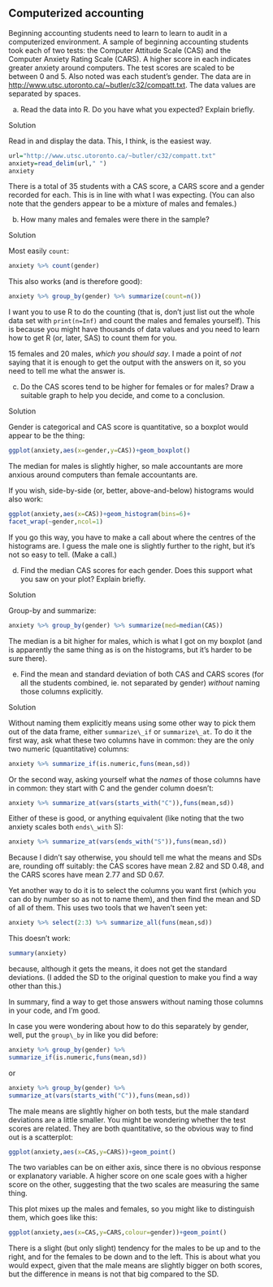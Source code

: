 ##  Computerized accounting


 Beginning accounting students need to
learn to learn to audit in a computerized environment. A sample of
beginning accounting students took each of two tests: the Computer
Attitude Scale (CAS) and the Computer Anxiety Rating Scale (CARS). A
higher score in each indicates greater anxiety around computers. The test scores are scaled to be between 0 and 5. Also
noted was each student's gender. The data are in
[http://www.utsc.utoronto.ca/~butler/c32/compatt.txt](http://www.utsc.utoronto.ca/~butler/c32/compatt.txt). The data values are separated by spaces.



(a) Read the data into R. Do you have what you expected? Explain briefly. 


Solution


Read in and display the data. This, I think, is the easiest way.
```r
url="http://www.utsc.utoronto.ca/~butler/c32/compatt.txt"
anxiety=read_delim(url," ")
anxiety
```     

There is a total of 35 students with a CAS score, a CARS score and a
gender recorded for each. This is in line with what I was
expecting. (You can also note that the genders appear to be a mixture
of males and females.)
    


(b) How many males and females were there in the sample?


Solution


Most easily `count`:
```r
anxiety %>% count(gender)
```     

This also works (and is therefore good):

```r
anxiety %>% group_by(gender) %>% summarize(count=n())
``` 

I want you to use R to do the counting (that is, don't just list out
the whole data set with `print(n=Inf)` and count the males and
females yourself). This is because you might have thousands of data
values and you need to learn how to get R (or, later, SAS) to count them for
you.

15 females and 20 males, *which you should say*. I made a point
of *not* saying that it is enough to get the output with the
answers on it, so you need to tell me what the answer is.
    


(c) Do the CAS scores tend to be higher for females or for males? Draw a suitable graph to help you decide, and come to a conclusion.


Solution


Gender is categorical and CAS score is quantitative, so a boxplot would appear to be the thing:
```r
ggplot(anxiety,aes(x=gender,y=CAS))+geom_boxplot()
```     

The median for males is slightly higher, so male accountants are more anxious around computers than female accountants are.

If you wish, side-by-side (or, better, above-and-below) histograms
would also work:

```r
ggplot(anxiety,aes(x=CAS))+geom_histogram(bins=6)+
facet_wrap(~gender,ncol=1)
``` 

If you go this way, you have to make a call about where the centres of the histograms are. I guess the male one is slightly further to the right, but it's not so easy to tell. (Make a call.)
    


(d) Find the median CAS scores for each gender. Does this support what you saw on your plot? Explain briefly.


Solution


Group-by and summarize:
```r
anxiety %>% group_by(gender) %>% summarize(med=median(CAS))
```     

The median is a bit higher for males, which is what I got on my
boxplot (and is apparently the same thing as is on the histograms, but
it's harder to be sure there).
    


(e) Find the mean and standard deviation of both CAS and CARS scores (for all the students combined, ie.\ not separated by gender) *without* naming those columns explicitly.


Solution


Without naming them explicitly means using some other way to pick them out of the data frame, either `summarize\_if` or `summarize\_at`. To do it the first way, ask what these two columns have in common: they are the only two numeric (quantitative) columns:
```r
anxiety %>% summarize_if(is.numeric,funs(mean,sd))
```     

Or the second way, asking yourself what the *names* of those columns have in common: they start with C and the gender column doesn't:

```r
anxiety %>% summarize_at(vars(starts_with("C")),funs(mean,sd))
``` 

Either of these is good, or anything equivalent (like noting that the two anxiety scales both `ends\_with` S):

```r
anxiety %>% summarize_at(vars(ends_with("S")),funs(mean,sd))
``` 

Because I didn't say otherwise, you should tell me what the means and SDs are, rounding off suitably: the CAS scores have mean 2.82 and SD 0.48, and the CARS scores have mean 2.77 and SD 0.67.

Yet another way to do it is to select the columns you want first (which
you can do by number so as not to name them), and then find the mean
and SD of all of them. This uses two tools that we haven't seen yet:

```r
anxiety %>% select(2:3) %>% summarize_all(funs(mean,sd))
``` 

This doesn't work:

```r
summary(anxiety)
``` 

because, although it gets the means, it does not get the standard
deviations. (I added the SD to the original question to make you find
a way other than this.)

In summary, find a way to get those answers without naming those
columns in your code, and I'm good.

In case you were wondering about how to do this separately by gender, well, put the `group\_by` in like you did before:

```r
anxiety %>% group_by(gender) %>%
summarize_if(is.numeric,funs(mean,sd))
``` 

or

```r
anxiety %>% group_by(gender) %>%
summarize_at(vars(starts_with("C")),funs(mean,sd))
``` 

The male means are slightly higher on both tests, but the male
standard deviations are a little smaller.
You might be wondering whether the test scores are related. They are both quantitative, so the obvious way to find out is a scatterplot:

```r
ggplot(anxiety,aes(x=CAS,y=CARS))+geom_point()
``` 

The two variables can be on either axis, since there is no obvious
response or explanatory variable. A higher score on one scale goes
with a higher score on the other, suggesting that the two scales are
measuring the same thing.

This plot mixes up the males and females, so you might like to distinguish them, which goes like this:

```r
ggplot(anxiety,aes(x=CAS,y=CARS,colour=gender))+geom_point()
``` 

There is a slight (but only slight) tendency for the males to be up
and to the right, and for the females to be down and to the left. This
is about what you would expect, given that the male means are slightly
bigger on both scores, but the difference in means is not that big
compared to the SD.
    




